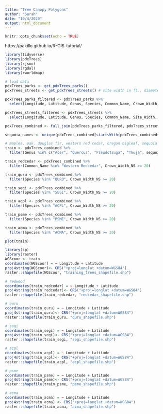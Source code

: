 ```yaml
---
title: "Tree Canopy Polygons"
author: "Sarah"
date: "10/4/2020"
output: html_document
---
```


```r
knitr::opts_chunk$set(echo = TRUE)
```

https://pakillo.github.io/R-GIS-tutorial/

```r
library(tidyverse)
library(pdxTrees)
library(rjson)
library(rgdal)
library(rworldmap)
```

```r
# load data
pdxTrees_parks <- get_pdxTrees_parks()
pdxTrees_streets <- get_pdxTrees_streets() # site width in ft., diameter in in.

pdxTrees_parks_filtered <- pdxTrees_parks %>%
  select(Longitude, Latitude, Genus, Species, Common_Name, Crown_Width_NS, Crown_Width_EW, Crown_Base_Height, Condition)

pdxTrees_streets_filtered <- pdxTrees_streets %>%
  select(Longitude, Latitude, Genus, Species, Common_Name, Site_Width, Condition)

pdxTrees_combined <- full_join(pdxTrees_parks_filtered, pdxTrees_streets_filtered)

sequoia_names <- unique(pdxTrees_combined[startsWith(pdxTrees_combined$Genus, "Sequoia"),]$Genus)

# maples, oak, douglas fir, western red cedar, oregon bigleaf, sequoia
train <- pdxTrees_combined %>%
  filter(Genus %in% c("Acer", "Quercus", "Pseudotsuga", "Thuja", sequoia_names), Crown_Width_NS >= 20)

train_redcedar <- pdxTrees_combined %>%
  filter(Common_Name %in% "Western Redcedar", Crown_Width_NS >= 20)

train_quru <- pdxTrees_combined %>%
  filter(Species %in% "QURO", Crown_Width_NS >= 20)

train_segi <- pdxTrees_combined %>%
  filter(Species %in% "SEGI", Crown_Width_NS >= 20)

train_acpl <- pdxTrees_combined %>%
  filter(Species %in% "ACPL", Crown_Width_NS >= 20)

train_psme <- pdxTrees_combined %>%
  filter(Species %in% "PSME", Crown_Width_NS >= 20)

train_acma <- pdxTrees_combined %>%
  filter(Species %in% "ACMA", Crown_Width_NS >= 20)

plot(train)
```


```r
library(sp)
library(raster)
WGScoor <- train
coordinates(WGScoor) = ~ Longitude + Latitude
proj4string(WGScoor)<- CRS("+proj=longlat +datum=WGS84")
raster::shapefile(WGScoor, "training_trees_shapefile.shp")

# redwood
coordinates(train_redcedar) = ~ Longitude + Latitude
proj4string(train_redcedar)<- CRS("+proj=longlat +datum=WGS84")
raster::shapefile(train_redcedar, "redcedar_shapefile.shp")

# quru
coordinates(train_quru) = ~ Longitude + Latitude
proj4string(train_quru)<- CRS("+proj=longlat +datum=WGS84")
raster::shapefile(train_quru, "quru_shapefile.shp")

# segi
coordinates(train_segi) = ~ Longitude + Latitude
proj4string(train_segi)<- CRS("+proj=longlat +datum=WGS84")
raster::shapefile(train_segi, "segi_shapefile.shp")

# acpl
coordinates(train_acpl) = ~ Longitude + Latitude
proj4string(train_acpl)<- CRS("+proj=longlat +datum=WGS84")
raster::shapefile(train_acpl, "acpl_shapefile.shp")

# psme
coordinates(train_psme) = ~ Longitude + Latitude
proj4string(train_psme)<- CRS("+proj=longlat +datum=WGS84")
raster::shapefile(train_psme, "psme_shapefile.shp")

# acma
coordinates(train_acma) = ~ Longitude + Latitude
proj4string(train_acma) <- CRS("+proj=longlat +datum=WGS84")
raster::shapefile(train_acma, "acma_shapefile.shp")
```

